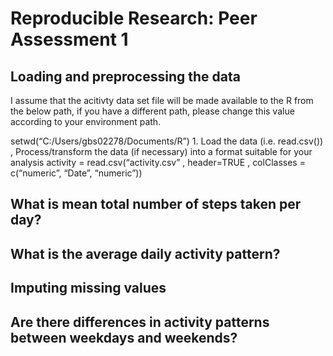 # Reproducible Research: Peer Assessment 1


## Loading and preprocessing the data

I assume that the acitivty data set file will be made available to the R from the below path, if you have a different path, please change this value according to your
environment path.

setwd("C:/Users/gbs02278/Documents/R")
1. Load the data (i.e. read.csv()) , Process/transform the data (if necessary) into a format suitable for your analysis
activity =  read.csv("activity.csv" , header=TRUE ,  colClasses = c("numeric", "Date", "numeric"))


## What is mean total number of steps taken per day?



## What is the average daily activity pattern?



## Imputing missing values



## Are there differences in activity patterns between weekdays and weekends?
